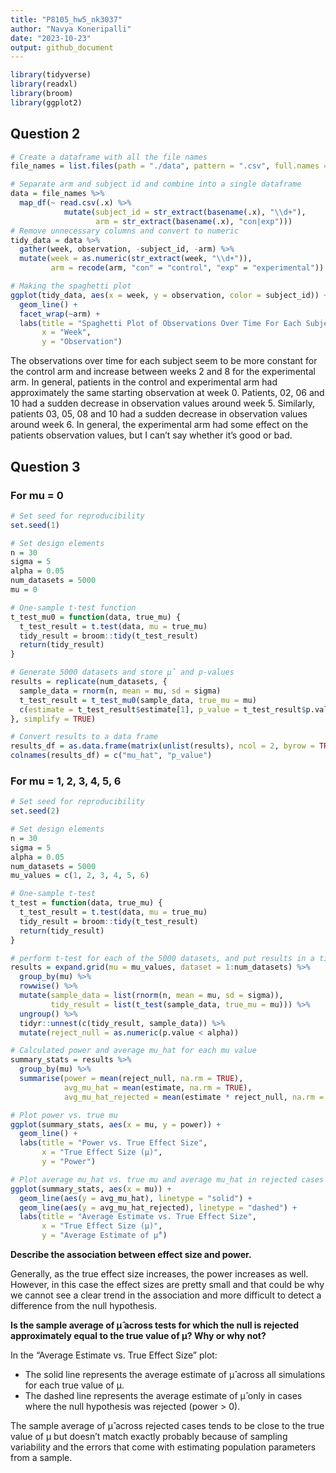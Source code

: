 ```yaml
---
title: "P8105_hw5_nk3037"
author: "Navya Koneripalli"
date: "2023-10-23"
output: github_document
---
```


```r
library(tidyverse)
library(readxl)
library(broom)
library(ggplot2)
```

## Question 2
```r
# Create a dataframe with all the file names
file_names = list.files(path = "./data", pattern = ".csv", full.names = TRUE)

# Separate arm and subject id and combine into a single dataframe
data = file_names %>%
  map_df(~ read.csv(.x) %>%
            mutate(subject_id = str_extract(basename(.x), "\\d+"),
                   arm = str_extract(basename(.x), "con|exp")))  
# Remove unnecessary columns and convert to numeric
tidy_data = data %>%
  gather(week, observation, -subject_id, -arm) %>%
  mutate(week = as.numeric(str_extract(week, "\\d+")),
         arm = recode(arm, "con" = "control", "exp" = "experimental"))

# Making the spaghetti plot
ggplot(tidy_data, aes(x = week, y = observation, color = subject_id)) +
  geom_line() +
  facet_wrap(~arm) +
  labs(title = "Spaghetti Plot of Observations Over Time For Each Subject",
       x = "Week",
       y = "Observation")
```

The observations over time for each subject seem to be more constant for the control arm and increase between weeks 2 and 8 for the experimental arm. In general, patients in the control and experimental arm had approximately the same starting observation at week 0. Patients, 02, 06 and 10 had a sudden decrease in observation values around week 5. Similarly, patients 03, 05, 08 and 10 had a sudden decrease in observation values around week 6. In general, the experimental arm had some effect on the patients observation values, but I can't say whether it's good or bad.

## Question 3
### For mu = 0
```r
# Set seed for reproducibility
set.seed(1)

# Set design elements
n = 30
sigma = 5
alpha = 0.05
num_datasets = 5000
mu = 0

# One-sample t-test function
t_test_mu0 = function(data, true_mu) {
  t_test_result = t.test(data, mu = true_mu)
  tidy_result = broom::tidy(t_test_result)
  return(tidy_result)
}

# Generate 5000 datasets and store μ̂ and p-values
results = replicate(num_datasets, {
  sample_data = rnorm(n, mean = mu, sd = sigma)
  t_test_result = t_test_mu0(sample_data, true_mu = mu)
  c(estimate = t_test_result$estimate[1], p_value = t_test_result$p.value)
}, simplify = TRUE)

# Convert results to a data frame
results_df = as.data.frame(matrix(unlist(results), ncol = 2, byrow = TRUE))
colnames(results_df) = c("mu_hat", "p_value")
```

### For mu = 1, 2, 3, 4, 5, 6
```r
# Set seed for reproducibility
set.seed(2)

# Set design elements
n = 30
sigma = 5
alpha = 0.05
num_datasets = 5000
mu_values = c(1, 2, 3, 4, 5, 6)

# One-sample t-test
t_test = function(data, true_mu) {
  t_test_result = t.test(data, mu = true_mu)
  tidy_result = broom::tidy(t_test_result)
  return(tidy_result)
}

# perform t-test for each of the 5000 datasets, and put results in a tibble
results = expand.grid(mu = mu_values, dataset = 1:num_datasets) %>%
  group_by(mu) %>%
  rowwise() %>%
  mutate(sample_data = list(rnorm(n, mean = mu, sd = sigma)),
         tidy_result = list(t_test(sample_data, true_mu = mu))) %>%
  ungroup() %>%
  tidyr::unnest(c(tidy_result, sample_data)) %>%
  mutate(reject_null = as.numeric(p.value < alpha))

# Calculated power and average mu_hat for each mu value
summary_stats = results %>%
  group_by(mu) %>%
  summarise(power = mean(reject_null, na.rm = TRUE),
            avg_mu_hat = mean(estimate, na.rm = TRUE),
            avg_mu_hat_rejected = mean(estimate * reject_null, na.rm = TRUE) / mean(reject_null, na.rm = TRUE))

# Plot power vs. true mu
ggplot(summary_stats, aes(x = mu, y = power)) +
  geom_line() +
  labs(title = "Power vs. True Effect Size",
       x = "True Effect Size (μ)",
       y = "Power")

# Plot average mu_hat vs. true mu and average mu_hat in rejected cases
ggplot(summary_stats, aes(x = mu)) +
  geom_line(aes(y = avg_mu_hat), linetype = "solid") +
  geom_line(aes(y = avg_mu_hat_rejected), linetype = "dashed") +
  labs(title = "Average Estimate vs. True Effect Size",
       x = "True Effect Size (μ)",
       y = "Average Estimate of μ̂")
```
**Describe the association between effect size and power.**

Generally, as the true effect size increases, the power increases as well. However, in this case the effect sizes are pretty small and that could be why we cannot see a clear trend in the association and more difficult to detect a difference from the null hypothesis.

**Is the sample average of μ̂ across tests for which the null is rejected approximately equal to the true value of μ? Why or why not?**

In the "Average Estimate vs. True Effect Size" plot:

* The solid line represents the average estimate of μ̂ across all simulations for each true value of μ.
* The dashed line represents the average estimate of μ̂ only in cases where the null hypothesis was rejected (power > 0).

The sample average of μ̂ across rejected cases tends to be close to the true value of μ but doesn't match exactly probably because of sampling variability and the errors that come with estimating population parameters from a sample.

